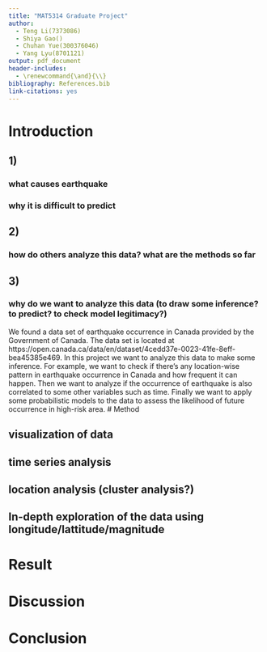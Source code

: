 ```yaml
---
title: "MAT5314 Graduate Project"
author: 
  - Teng Li(7373086)
  - Shiya Gao() 
  - Chuhan Yue(300376046)
  - Yang Lyu(8701121)
output: pdf_document
header-includes: 
  - \renewcommand{\and}{\\}
bibliography: References.bib
link-citations: yes
---
```


# Introduction

## 1)
### what causes earthquake

### why it is difficult to predict

## 2)
### how do others analyze this data? what are the methods so far

## 3)
### why do we want to analyze this data (to draw some inference? to predict? to check model legitimacy?)
We found a data set of earthquake occurrence in Canada provided by the Government of Canada. The data set is located at https://open.canada.ca/data/en/dataset/4cedd37e-0023-41fe-8eff-bea45385e469. In this project we want to analyze this data to make some inference. For example, we want to check if there's any location-wise pattern in earthquake occurrence in Canada and how frequent it can happen. Then we want to analyze if the occurrence of earthquake is also correlated to some other variables such as time. Finally we want to apply some probabilistic models to the data to assess the likelihood of future occurrence in high-risk area.
# Method

## visualization of data

## time series analysis

## location analysis (cluster analysis?)

## In-depth exploration of the data using longitude/lattitude/magnitude

# Result

# Discussion

# Conclusion
